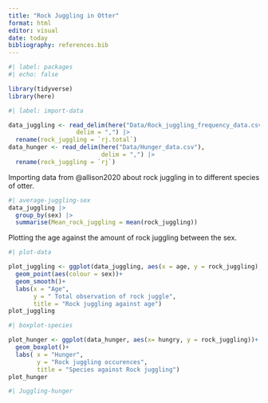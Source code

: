 ```yaml
---
title: "Rock Juggling in Otter"
format: html
editor: visual
date: today
bibliography: references.bib
---
```


```r
#| label: packages
#| echo: false

library(tidyverse)
library(here)
```

```r
#| label: import-data

data_juggling <- read_delim(here("Data/Rock_juggling_frequency_data.csv"),
                   delim = ",") |> 
  rename(rock_juggling = `rj.total`) 
data_hunger <- read_delim(here("Data/Hunger_data.csv"),
                          delim = ",") |> 
  rename(rock_juggling = `rj`)
```

Importing data from @allison2020 about rock juggling in to different species of otter.

```r
#| average-juggling-sex
data_juggling |> 
  group_by(sex) |> 
  summarise(Mean_rock_juggling = mean(rock_juggling))
```

Plotting the age against the amount of rock juggling between the sex.

```r
#| plot-data

plot_juggling <- ggplot(data_juggling, aes(x = age, y = rock_juggling), fill = sex)+
  geom_point(aes(colour = sex))+
  geom_smooth()+ 
  labs(x = "Age",
       y = " Total observation of rock juggle",
       title = "Rock juggling against age")
plot_juggling
```

```r
#| boxplot-species

plot_hunger <- ggplot(data_hunger, aes(x= hungry, y = rock_juggling))+
  geom_boxplot()+
  labs( x = "Hunger",
        y = "Rock juggling occurences",
        title = "Species against Rock juggling")
plot_hunger
```

```r
#| Juggling-hunger


```
